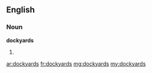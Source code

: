 ==English==

===Noun===
'''dockyards'''

# {{plural of|dockyard}}

[[ar:dockyards]]
[[fr:dockyards]]
[[mg:dockyards]]
[[my:dockyards]]